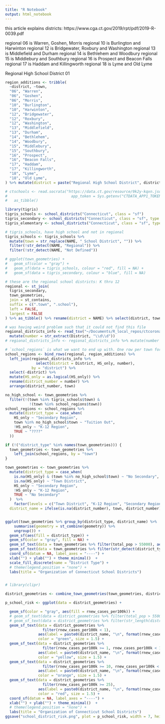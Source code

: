```yaml
---
title: "R Notebook"
output: html_notebook
---
```


this article explains districts:
https://www.cga.ct.gov/2019/rpt/pdf/2019-R-0039.pdf

regional 06 is Warren, Goshen, Morris
regional 10 is Burlington and Harwinton
regional 12 is Bridgewater, Roxbury and Washington
regional 13 is Middlefield and Durham
regional 14 is Bethlehem and Woodbury
regional 15 is Middlebury and Southbury
regional 16 is Prospect and Beacon Falls
regional 17 is Haddam and Killingworth
regional 18 is Lyme and Old Lyme

Regional High School District 01	
```r

region_additions <- tribble(
  ~district, ~town,
  "06", "Warren",
  "06", "Goshen",
  "06", "Morris",
  "10", "Burlington",
  "10", "Harwinton",
  "12", "Bridgewater",
  "12", "Roxbury",
  "12", "Washington",
  "13", "Middlefield",
  "13", "Durham",
  "14", "Bethlehem",
  "14", "Woodbury",
  "15", "Middlebury",
  "15", "Southbury",
  "16", "Prospect",
  "16", "Beacon Falls",
  "17", "Haddam",
  "17", "Killingworth",
  "18", "Lyme",
  "18", "Old Lyme",
) %>% mutate(district = paste("Regional High School District", district))

# ctschools <- read.socrata("https://data.ct.gov/resource/9k2y-kqxn.json",
#                             app_token = Sys.getenv("CTDATA_APP1_TOKEN")) %>%
#   as_tibble() 

library(tigris)
tigris_schools <- school_districts("Connecticut", class = "sf")
tigris_secondary <- school_districts("Connecticut", class = "sf", type = "secondary")
tigris_elementary <- school_districts("Connecticut", class = "sf", type = "elementary")

# tigris_schools, have high school and not in regional
tigris_schools <- tigris_schools %>% 
  mutate(town = str_replace(NAME, " School District", "")) %>% 
  filter(!str_detect(NAME, "Regional")) %>% 
  filter(!str_detect(NAME, "Not Defined"))

# ggplot(town_geometries) +
#   geom_sf(color = "gray") +
#   geom_sf(data = tigris_schools, colour = "red", fill = NA) +
#   geom_sf(data = tigris_secondary, colour = "blue", fill = NA)

# these are the regional school districts: K thru 12
regional <- st_join(
  tigris_secondary,
  town_geometries,
  join = st_contains,
  suffix = c(".town", ".school"),
  left = FALSE,
  largest = FALSE
) %>% as_tibble() %>% rename(district = NAME) %>% select(district, town)

# was having weird problem such that it could not find this file
regional_districts_info <- read_tsv("~/Documents/R_local_repos/ctcorona/regional_districts_info.tsv") %>% 
  mutate(number = str_extract(District, "\\d\\d"))
# regional_districts_info <- regional_districts_info %>% mutate(number = str_extract(District, "\\d\\d"))

# `school_regions` is what we want to end up with. One row per town for school_regions
school_regions <- bind_rows(regional, region_additions) %>% 
  left_join(regional_districts_info %>% 
              select(district = District, HS_only, number),
            by = "district") %>% 
  select(-district) %>% 
  mutate(HS_only = as.logical(HS_only)) %>% 
  rename(district_number = number) %>% 
  arrange(district_number, town)

no_high_school <- town_geometries %>% 
  filter(!(town %in% tigris_schools$town) &
           !(town %in% school_regions$town))
school_regions <- school_regions %>% 
  mutate(district_type = case_when(
    HS_only ~ "Secondary Region",
    town %in% no_high_school$town ~ "Tuition Out",
    !HS_only ~ "K-12 Region",
    TRUE ~ "????"
  ))

if (!("district_type" %in% names(town_geometries))) {
  town_geometries <- town_geometries %>% 
    left_join(school_regions, by = "town")
}

town_geometries <- town_geometries %>% 
  mutate(district_type = case_when(
    is.na(HS_only) & (town %in% no_high_school$town) ~ "No Secondary",
    is.na(HS_only) ~ "Town District",
    HS_only ~ "Secondary Region",
    !HS_only ~ "K-12 Region",
    TRUE ~ "No Secondary"
  )  %>% 
    factor(levels = c("Town District", "K-12 Region", "Secondary Region", "No Secondary")),
  district_name = ifelse(is.na(district_number), town, district_number))


ggplot(town_geometries %>% group_by(district_type, district_name) %>% 
    summarise(geometry = st_combine(geometry)) %>%
    ungroup()) +
  geom_sf(aes(fill = district_type)) +
  geom_sf(color = "gray", fill = NA) +
  geom_sf_text(data = town_geometries %>% filter(total_pop > 55000), aes(label = district_name), color = "lightgray", size = 2.5) +
  geom_sf_text(data = town_geometries %>% filter(str_detect(district_type, "Region")), aes(label = district_name), color = "lightgray", size = 3) +
  coord_sf(datum = NA, label_axes = "----") +
  xlab("") + ylab("") + theme_minimal()  +
  scale_fill_discrete(name = "District Type") +
  # theme(legend.position = "none") +
  labs(title = "Organization of Connecticut School Districts")


# library(clipr)
```


```r
district_geometries <- combine_town_geometries(town_geometries, district_name)
```

```r
p_school_risk <- ggplot(data = district_geometries) +

  geom_sf(color = "gray", aes(fill = rnew_cases_per100k)) +
  # geom_sf_text(data = district_geometries %>% filter(total_pop > 55000), aes(label = district_name), color = "lightgray", size = 2.5) +
  # geom_sf_text(data = district_geometries %>% filter(str_length(district_name) < 4), aes(label = district_name), color = "lightgray", size = 3) +
  geom_sf_text(data = district_geometries %>% 
                 filter(rnew_cases_per100k < 1),
               aes(label = paste0(district_name, "\n", format(rnew_cases_per100k, digits = 2))),
               color = "green", size = 1.5) +
  geom_sf_text(data = district_geometries %>% 
                 filter(rnew_cases_per100k >= 1, rnew_cases_per100k < 10),
               aes(label = paste0(district_name, "\n", format(rnew_cases_per100k, digits = 2))),
               color = "yellow", size = 1.5) +
  geom_sf_text(data = district_geometries %>% 
                 filter(rnew_cases_per100k >= 10, rnew_cases_per100k < 25),
               aes(label = paste0(district_name, "\n", format(rnew_cases_per100k, digits = 2))),
               color = "orange", size = 1.5) +
  geom_sf_text(data = district_geometries %>% 
                 filter(rnew_cases_per100k >= 25),
               aes(label = paste0(district_name, "\n", format(rnew_cases_per100k, digits = 2))),
               color = "red", size = 1.5) +
  coord_sf(datum = NA, label_axes = "----") +
  xlab("") + ylab("") + theme_minimal()  +
  # theme(legend.position = "none") +
  labs(title = "Organization of Connecticut School Districts")
ggsave("school_district_risk.png", plot = p_school_risk, width = 7, height = 6)
```
